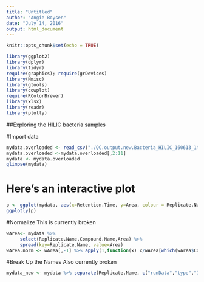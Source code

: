 ```yaml
---
title: "Untitled"
author: "Angie Boysen"
date: "July 14, 2016"
output: html_document
---
```


```r
knitr::opts_chunk$set(echo = TRUE)

library(ggplot2)
library(dplyr)
library(tidyr)
require(graphics); require(grDevices)
library(Hmisc)
library(gtools)
library(cowplot)
require(RColorBrewer)
library(xlsx)
library(readr)
library(plotly)
```

##Exploring the HILIC bacteria samples

#Import data

```r
mydata.overloaded <- read_csv("./QC.output.new.Bacteria_HILIC_160613_1to2_update_akb.csv")
mydata.overloaded <-mydata.overloaded[,2:11]
mydata <- mydata.overloaded
glimpse(mydata)
```

# Here's an interactive plot
```r
p <- ggplot(mydata, aes(x=Retention.Time, y=Area, colour = Replicate.Name)) + geom_point(aes(text = paste(Compound.Name)), alpha = 0.4) 
ggplotly(p)
```


#Normalize
This is currently broken
```r
wArea<- mydata %>%
     select(Replicate.Name,Compound.Name,Area) %>%
     spread(key=Replicate.Name, value=Area) 
wArea.norm <- wArea[,-1] %>% apply(1,function(x) x/wArea[which(wArea$Compound.Name=="D-Methionine"),-1])

```

#Break Up the Names
Also currently broken
```r
mydata_new <- mydata %>% separate(Replicate.Name, c("runData","type","ID","other1","other2","other3"),"_")
```


